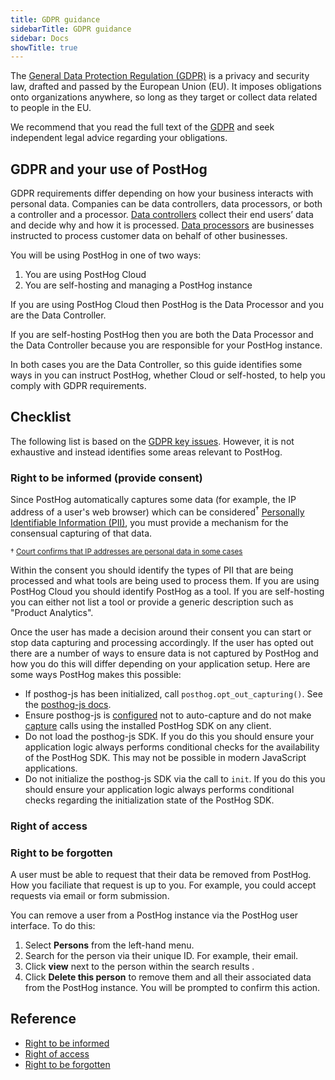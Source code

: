 ```yaml
---
title: GDPR guidance
sidebarTitle: GDPR guidance
sidebar: Docs
showTitle: true
---
```


The [General Data Protection Regulation (GDPR)](https://gdpr.eu/) is a privacy and security law, drafted and passed by the European Union (EU). It imposes obligations onto organizations anywhere, so long as they target or collect data related to people in the EU.

We recommend that you read the full text of the [GDPR](https://gdpr.eu/) and seek independent legal advice regarding your obligations.

## GDPR and your use of PostHog

GDPR requirements differ depending on how your business interacts with personal data. Companies can be data controllers, data processors, or both a controller and a processor. [Data controllers](https://gdpr-info.eu/art-24-gdpr/) collect their end users’ data and decide why and how it is processed. [Data processors](https://gdpr-info.eu/art-28-gdpr/) are businesses instructed to process customer data on behalf of other businesses.

You will be using PostHog in one of two ways:

1. You are using PostHog Cloud
2. You are self-hosting and managing a PostHog instance

If you are using PostHog Cloud then PostHog is the Data Processor and you are the Data Controller.

If you are self-hosting PostHog then you are both the Data Processor and the Data Controller because you are responsible for your PostHog instance.

In both cases you are the Data Controller, so this guide identifies some ways in you can instruct PostHog, whether Cloud or self-hosted, to help you comply with GDPR requirements.

## Checklist

The following list is based on the [GDPR key issues](https://gdpr-info.eu/issues/). However, it is not exhaustive and instead identifies some areas relevant to PostHog.

### Right to be informed (provide consent)

Since PostHog automatically captures some data (for example, the IP address of a user's web browser) which can be considered<sup>†</sup> [Personally Identifiable Information (PII)](https://gdpr.eu/eu-gdpr-personal-data/), you must provide a mechanism for the consensual capturing of that data.

<sup>† <a href="https://www.whitecase.com/publications/alert/court-confirms-ip-addresses-are-personal-data-some-cases">Court confirms that IP addresses are personal data in some cases</a></sup>

Within the consent you should identify the types of PII that are being processed and what tools are being used to process them. If you are using PostHog Cloud you should identify PostHog as a tool. If you are self-hosting you can either not list a tool or provide a generic description such as "Product Analytics".

Once the user has made a decision around their consent you can start or stop data capturing and processing accordingly. If the user has opted out there are a number of ways to ensure data is not captured by PostHog and how you do this will differ depending on your application setup. Here are some ways PostHog makes this possible:

- If posthog-js has been initialized, call `posthog.opt_out_capturing()`. See the [posthog-js docs](https://posthog.com/docs/integrate/client/js#opt-users-out).
- Ensure posthog-js is [configured](https://posthog.com/docs/integrate/client/js#config) not to auto-capture and do not make [capture](/docs/integrate/ingest-live-data#capture-user-events) calls using the installed PostHog SDK on any client.
- Do not load the posthog-js SDK. If you do this you should ensure your application logic always performs conditional checks for the availability of the PostHog SDK. This may not be possible in modern JavaScript applications.
- Do not initialize the posthog-js SDK via the call to `init`. If you do this you should ensure your application logic always performs conditional checks regarding the initialization state of the PostHog SDK.

### Right of access

### Right to be forgotten

A user must be able to request that their data be removed from PostHog. How you faciliate that request is up to you. For example, you could accept requests via email or form submission.

You can remove a user from a PostHog instance via the PostHog user interface. To do this:

1. Select **Persons** from the left-hand menu.
2. Search for the person via their unique ID. For example, their email.
3. Click **view** next to the person within the search results .
4. Click **Delete this person** to remove them and all their associated data from the PostHog instance. You will be prompted to confirm this action.

## Reference

- [Right to be informed](https://gdpr-info.eu/issues/right-to-be-informed/)
- [Right of access](https://gdpr-info.eu/issues/right-of-access/)
- [Right to be forgotten](https://gdpr-info.eu/issues/right-to-be-forgotten/)
